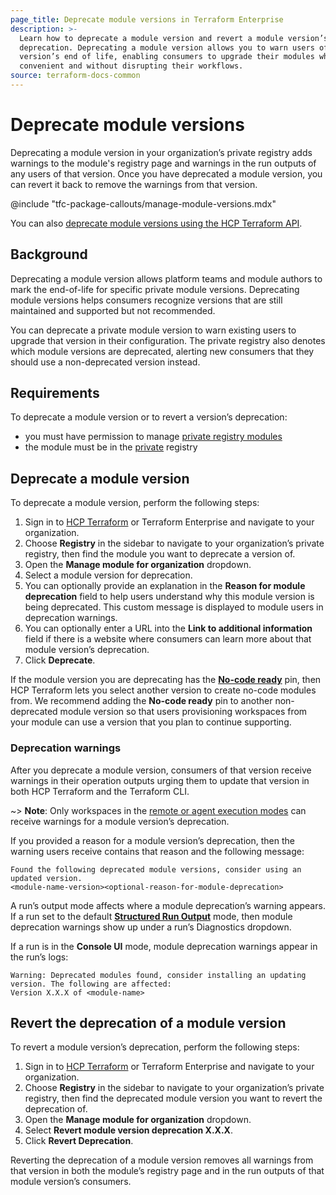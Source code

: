 ```yaml
---
page_title: Deprecate module versions in Terraform Enterprise
description: >-
  Learn how to deprecate a module version and revert a module version’s
  deprecation. Deprecating a module version allows you to warn users of that
  version’s end of life, enabling consumers to upgrade their modules when it’s
  convenient and without disrupting their workflows.
source: terraform-docs-common
---
```


# Deprecate module versions

Deprecating a module version in your organization’s private registry adds warnings to the module's registry page and warnings in the run outputs of any users of that version. Once you have deprecated a module version, you can revert it back to remove the warnings from that version. 

<!-- BEGIN: TFC:only name:pnp-callout -->

@include "tfc-package-callouts/manage-module-versions.mdx"

<!-- END: TFC:only name:pnp-callout -->

You can also [deprecate module versions using the HCP Terraform API](/terraform/enterprise/api-docs/private-registry/manage-module-versions).

## Background

Deprecating a module version allows platform teams and module authors to mark the end-of-life for specific private module versions. Deprecating module versions helps consumers recognize versions that are still maintained and supported but not recommended. 

You can deprecate a private module version to warn existing users to upgrade that version in their configuration. The private registry also denotes which module versions are deprecated, alerting new consumers that they should use a non-deprecated version instead.

## Requirements

To deprecate a module version or to revert a version’s deprecation:

-   you must have permission to manage [private registry modules](https://developer.hashicorp.com/terraform/cloud-docs/users-teams-organizations/permissions#manage-private-registry)
-   the module must be in the [private](https://developer.hashicorp.com/terraform/cloud-docs/registry/publish-modules) registry

## Deprecate a module version

To deprecate a module version, perform the following steps:

1.  Sign in to [HCP Terraform](https://app.terraform.io/) or Terraform Enterprise and navigate to your organization.
2.  Choose **Registry** in the sidebar to navigate to your organization’s private registry, then find the module you want to deprecate a version of.
3.  Open the **Manage module for organization** dropdown.  
4.  Select a module version for deprecation.  
5.  You can optionally provide an explanation in the **Reason for module deprecation** field to help users understand why this module version is being deprecated. This custom message is displayed to module users in deprecation warnings.   
6.  You can optionally enter a URL into the **Link to additional information** field if there is a website where consumers can learn more about that module version’s deprecation.   
7.  Click **Deprecate**.

If the module version you are deprecating has the [**No-code ready**](/terraform/enterprise/no-code-provisioning/module-design#updating-a-module-s-version) pin, then HCP Terraform lets you select another version to create no-code modules from. We recommend adding the **No-code ready** pin to another non-deprecated module version so that users provisioning workspaces from your module can use a version that you plan to continue supporting. 

### Deprecation warnings

After you deprecate a module version, consumers of that version receive warnings in their operation outputs urging them to update that version in both HCP Terraform and the Terraform CLI. 

~> **Note**: Only workspaces in the [remote or agent execution modes](/terraform/enterprise/workspaces/settings#execution-mode) can receive warnings for a module version’s deprecation. 

If you provided a reason for a module version’s deprecation, then the warning users receive contains that reason and the following message:

```shell
Found the following deprecated module versions, consider using an updated version.
<module-name-version><optional-reason-for-module-deprecation>
```

A run’s output mode affects where a module deprecation’s warning appears. If a run set to the default [**Structured Run Output**](/terraform/enterprise/workspaces/settings#user-interface) mode, then module deprecation warnings show up under a run’s Diagnostics dropdown.

If a run is in the **Console UI** mode, module deprecation warnings appear in the run’s logs:

```shell
Warning: Deprecated modules found, consider installing an updating version. The following are affected:
Version X.X.X of <module-name>
```

## Revert the deprecation of a module version

To revert a module version’s deprecation, perform the following steps:

1.  Sign in to [HCP Terraform](https://app.terraform.io/) or Terraform Enterprise and navigate to your organization.
2.  Choose **Registry** in the sidebar to navigate to your organization’s private registry, then find the deprecated module version you want to revert the deprecation of.
3.  Open the **Manage module for organization** dropdown.  
4.  Select **Revert module version deprecation X.X.X**.  
5.  Click **Revert Deprecation**.

Reverting the deprecation of a module version removes all warnings from that version in both the module’s registry page and in the run outputs of that module version’s consumers.   
